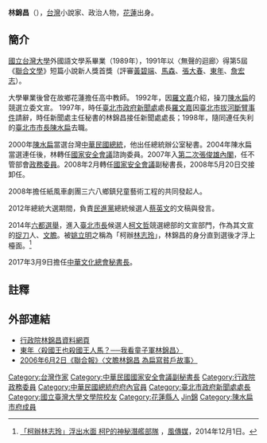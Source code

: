 '''林錦昌'''（{{bd|1967年|7月18日|catIdx=Lin林}}），[[台灣|台灣]]小說家、政治人物，[[花蓮縣|花蓮]]出身。

==簡介==
[[國立台灣大學|國立台灣大學]]外國語文學系畢業（1989年），1991年以〈無聲的迴廊〉得第5屆《[[聯合文學|聯合文學]]》短篇小說新人獎首獎（評審[[黃碧端|黃碧端]]、[[馬森_(作家)|馬森]]、[[張大春|張大春]]、[[東年|東年]]、[[詹宏志|詹宏志]]）。

大學畢業後曾在故鄉花蓮擔任高中教師。
1992年，因[[羅文嘉|羅文嘉]]介紹，操刀[[陳水扁|陳水扁]]的競選立委文宣。
1997年，時任[[臺北市政府新聞處|臺北市政府新聞處]]處長[[羅文嘉|羅文嘉]]因[[臺北市拔河斷臂事件|臺北市拔河斷臂事件]]請辭，時任新聞處主任秘書的林錦昌接任新聞處處長；1998年，隨同連任失利的[[臺北市市長|臺北市市長]][[陳水扁|陳水扁]]去職。

2000年[[陳水扁|陳水扁]]當選台灣[[中華民國總統|中華民國總統]]，他出任總統辦公室秘書。2004年陳水扁當選連任後，林轉任[[國家安全會議|國家安全會議]]諮詢委員。2007年入[[第二次張俊雄內閣|第二次張俊雄內閣]]，任不管部會[[政務委員|政務委員]]。2008年2月轉任[[國家安全會議|國家安全會議]]副秘書長，2008年5月20日交接卸任。

2008年擔任紙風車劇團三六八鄉鎮兒童藝術工程的共同發起人。

2012年總統大選期間，負責[[民進黨|民進黨]]總統候選人[[蔡英文|蔡英文]]的文稿與發言。

2014年[[六都選舉|六都選舉]]，進入[[臺北市長|臺北市長]]候選人[[柯文哲|柯文哲]]競選總部的文宣部門，作為其文宣的[[捉刀|捉刀]]人、[[文膽|文膽]]。被[[姚立明|姚立明]]之稱為「柯辦[[林志玲|林志玲]]」，林錦昌的身分直到選後才浮上檯面。<ref>[http://www.storm.mg/article/25295 「柯辦林志玲」浮出水面 柯P的神秘潛艦部隊] {{Wayback|url=http://www.storm.mg/article/25295 |date=20190611223509 }}，[[風傳媒|風傳媒]]，2014年12月1日。</ref>

2017年3月9日擔任[[中華文化總會|中華文化總會]][[秘書長|秘書長]]。

==註釋==
{{Reflist|2}}

==外部連結==
*[http://www.ey.gov.tw/ct.asp?xItem=30555&ctNode=19&mp=1 行政院林錦昌資料網頁] {{Wayback|url=http://www.ey.gov.tw/ct.asp?xItem=30555&ctNode=19&mp=1 |date=20190612085342 }}
*[http://mypaper.pchome.com.tw/highsea/post/1269686319 東年〈殺國王也殺國王人馬？──我看童子軍林錦昌〉] {{Wayback|url=http://mypaper.pchome.com.tw/highsea/post/1269686319 |date=20200810064752 }}
*[http://mag.udn.com/mag/people/storypage.jsp?f_ART_ID=36087 2006年6月2日《聯合報》〈文膽林錦昌 為扁寫貧戶故事〉] {{Wayback|url=http://mag.udn.com/mag/people/storypage.jsp?f_ART_ID=36087 |date=20070607231523 }}

{{DEFAULTSORT:Lin林}}
[[Category:台灣作家|Category:台灣作家]]
[[Category:中華民國國家安全會議副秘書長|Category:中華民國國家安全會議副秘書長]]
[[Category:行政院政務委員|Category:行政院政務委員]]
[[Category:中華民國總統府府內官員|Category:中華民國總統府府內官員]]
[[Category:臺北市政府新聞處處長|Category:臺北市政府新聞處處長]]
[[Category:國立臺灣大學文學院校友|Category:國立臺灣大學文學院校友]]
[[Category:花蓮縣人|Category:花蓮縣人]]
[[Category:林姓|Jin錦]]
[[Category:陳水扁市府成員|Category:陳水扁市府成員]]